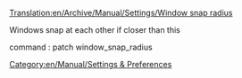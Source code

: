 [[Translation:en/Archive/Manual/Settings/Window snap radius]]


{{en/Expand|expanding}}

Windows snap at each other if closer than this

command : patch window_snap_radius

[[Category:en/Manual/Settings & Preferences]]